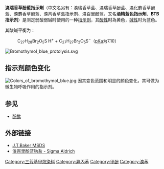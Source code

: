 {{不是|溴酚蓝|百里酚藍}}{{unreferenced|time=2018-03-24T14:13:44+00:00}}
{{Chembox
| Name = 溴瑞香草酚蓝指示剂
| NameEn = Bromothymol blue
| ImageFile = Bromothymol-blue-2D-skeletal.png
| ImageSize = 150px
| ImageFile1 = Bromothymol-blue-3D-balls.png
| ImageSize1 = 150px
| IUPACName = 4,4'-(3H-2,1 Benzoxathiol-3-ylidene) bis [2 bromo-3-methyl-6-(1-methylethyl)phenol] S,S-dioxide
| IUPACNameZh =
| OtherNames = 溴瑞香草蓝<br>溴瑞香草酚蓝<br>溴化麝香草酚蓝<br>溴芮香草蓝<br>酒精­蓝色指示剂
| Abbreviations = BTB
| Section1 = {{Chembox Identifiers
| CASNo = 76-59-5
| CASNo_Ref = {{cascite|correct|CAS}}
|  PubChem  =  6450
|  SMILES  =  CC(C)c1cc(c(C)c(Br)c1O)C3(O[S+]<br>(=O)(O)c2ccccc23)c4cc(C(C)C)c(O)c(Br)c4C
|  ChemSpiderID_Ref  = {{chemspidercite|correct|chemspider}}|  ChemSpiderID  =  6208
|  ChEBI_Ref  = {{ebicite|changed|EBI}}|  ChEBI  =  86155
|  UNII_Ref  = {{fdacite|correct|FDA}}|  UNII  =  VGU4LM0H96
|  InChI  =  1/C27H28Br2O5S/c1-13(2)17-11-20(15(5)23(28)25(17)30)27(19-9-7-8-10-22(19)35(32,33)34-27)21-12-18(14(3)4)26(31)24(29)16(21)6/h7-14,30-31H,1-6H3
|  InChIKey  =  NUHCTOLBWMJMLX-UHFFFAOYAD
|  StdInChI_Ref  = {{stdinchicite|correct|chemspider}}|  StdInChI  =  1S/C27H28Br2O5S/c1-13(2)17-11-20(15(5)23(28)25(17)30)27(19-9-7-8-10-22(19)35(32,33)34-27)21-12-18(14(3)4)26(31)24(29)16(21)6/h7-14,30-31H,1-6H3
|  StdInChIKey_Ref  = {{stdinchicite|correct|chemspider}}|  StdInChIKey  =  NUHCTOLBWMJMLX-UHFFFAOYSA-N
}}
| Section2 = {{Chembox Properties
| Formula = C<sub>27</sub>H<sub>28</sub>O<sub>5</sub>SBr<sub>2</sub>
| MolarMass = 624.39
| Appearance = 
| Density = 1.25 g/cm<sup>3</sup>
| MeltingPt = 202 ℃
| BoilingPt = 
| Solubility = 
  }}
| Section3 = {{Chembox Hazards
| MainHazards = 
| FlashPt = 
| Autoignition = 
  }}
}}
{{pH_indicator_template|indicator_name=溴瑞香草酚藍|low_pH=6.0|high_pH=7.6|low_pH_color=yellow|high_pH_color=blue|high_pH_text=white}}
'''溴瑞香草酚藍指示劑'''（中文名另有：溴瑞香草蓝、溴瑞香草酚蓝、溴化麝香草酚蓝、溴麝香草酚蓝、溴芮香草蓝指示剂、溴百里酚蓝，又名'''酒精­蓝色指示劑'''、'''BTB指示剂'''）是测定弱酸弱碱时使用的一种[[酸碱指示剂|指示剂]]，其[[酸性|酸性]]时為黄色，[[碱性|碱性]]时为蓝色。

其酸碱平衡为：
:C<sub>27</sub>H<sub>28</sub>Br<sub>2</sub>O<sub>5</sub>S {{unicode|⇌}} H<sup>+</sup> + C<sub>27</sub>H<sub>27</sub>Br<sub>2</sub>O<sub>5</sub>S<sup>−</sup>（[[pKa|pKa]]为7.10）
[[File:Bromothymol_blue_protolysis.svg|thumb]]
{{Clearleft}}

== 指示剂颜色变化 ==
[[File:Colors_of_bromothymol_blue.jpg|left]]
{{stack|[[File:bromothymol_blue_colors.jpg|thumb]]}}因其变色范围和明显的颜色变化，其可做为微生物呼吸作用的指示剂。{{Clearleft}}

== 参见 ==
*[[酚酞|酚酞]]

== 外部链接 ==
*[http://www.jtbaker.com/msds/englishhtml/b5380.htm J.T.Baker MSDS] {{Wayback|url=http://www.jtbaker.com/msds/englishhtml/b5380.htm |date=20180811175718 }}
*[https://web.archive.org/web/20071015193248/http://www.sigmaaldrich.com/catalog/search/ProductDetail/RIEDEL/32774 溴百里酚蓝钠盐 - Sigma Aldrich]


[[Category:三芳基甲烷染料|Category:三芳基甲烷染料]]
[[Category:异丙苯|Category:异丙苯]]
[[Category:甲酚|Category:甲酚]]
[[Category:溴苯|Category:溴苯]]